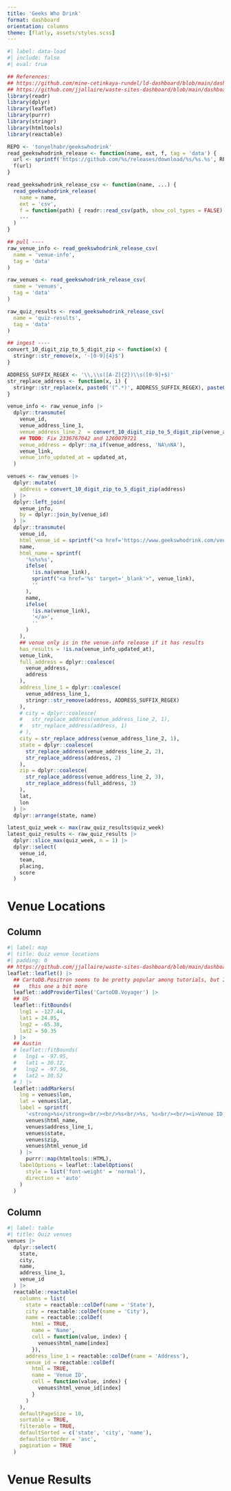 ```yaml
---
title: 'Geeks Who Drink'
format: dashboard
orientation: columns
theme: [flatly, assets/styles.scss]
---
```


```r
#| label: data-load
#| include: false
#| eval: true

## References:
## https://github.com/mine-cetinkaya-rundel/ld-dashboard/blob/main/dashboard.qmd
## https://github.com/jjallaire/waste-sites-dashboard/blob/main/dashboard.qmd
library(readr)
library(dplyr)
library(leaflet)
library(purrr)
library(stringr)
library(htmltools)
library(reactable)

REPO <- 'tonyelhabr/geekswhodrink'
read_geekswhodrink_release <- function(name, ext, f, tag = 'data') {
  url <- sprintf('https://github.com/%s/releases/download/%s/%s.%s', REPO, tag, name, ext)
  f(url)
}

read_geekswhodrink_release_csv <- function(name, ...) {
  read_geekswhodrink_release(
    name = name,
    ext = 'csv',
    f = function(path) { readr::read_csv(path, show_col_types = FALSE) },
    ...
  )
}

## pull ----
raw_venue_info <- read_geekswhodrink_release_csv(
  name = 'venue-info',
  tag = 'data'
)

raw_venues <- read_geekswhodrink_release_csv(
  name = 'venues',
  tag = 'data'
)

raw_quiz_results <- read_geekswhodrink_release_csv(
  name = 'quiz-results',
  tag = 'data'
)

## ingest ----
convert_10_digit_zip_to_5_digit_zip <- function(x) {
  stringr::str_remove(x, '-[0-9]{4}$')
}

ADDRESS_SUFFIX_REGEX <- '\\,\\s([A-Z]{2})\\s([0-9]+$)'
str_replace_address <- function(x, i) {
  stringr::str_replace(x, paste0('(^.*)', ADDRESS_SUFFIX_REGEX), paste0('\\', i))
}

venue_info <- raw_venue_info |> 
  dplyr::transmute(
    venue_id,
    venue_address_line_1,
    venue_address_line_2  = convert_10_digit_zip_to_5_digit_zip(venue_address_line_2),
    ## TODO: Fix 2336767042 and 1260079721
    venue_address = dplyr::na_if(venue_address, 'NA\nNA'),
    venue_link,
    venue_info_updated_at = updated_at,
  )

venues <- raw_venues |> 
  dplyr::mutate(
    address = convert_10_digit_zip_to_5_digit_zip(address)
  ) |> 
  dplyr::left_join(
    venue_info,
    by = dplyr::join_by(venue_id)
  ) |> 
  dplyr::transmute(
    venue_id,
    html_venue_id = sprintf("<a href='https://www.geekswhodrink.com/venues/%s' target='_blank'>%s</a>", venue_id, venue_id),
    name,
    html_name = sprintf(
      '%s%s%s', 
      ifelse(
        !is.na(venue_link),
        sprintf("<a href='%s' target='_blank'>", venue_link),
        ''
      ),
      name,
      ifelse(
        !is.na(venue_link),
        '</a>',
        ''
      )
    ),
    ## venue only is in the venue-info release if it has results
    has_results = !is.na(venue_info_updated_at),
    venue_link,
    full_address = dplyr::coalesce(
      venue_address,
      address
    ),
    address_line_1 = dplyr::coalesce(
      venue_address_line_1, 
      stringr::str_remove(address, ADDRESS_SUFFIX_REGEX)
    ),
    # city = dplyr::coalesce(
    #   str_replace_address(venue_address_line_2, 1),
    #   str_replace_address(address, 1)
    # ),
    city = str_replace_address(venue_address_line_2, 1),
    state = dplyr::coalesce(
      str_replace_address(venue_address_line_2, 2),
      str_replace_address(address, 2)
    ),
    zip = dplyr::coalesce(
      str_replace_address(venue_address_line_2, 3),
      str_replace_address(full_address, 3)
    ),
    lat,
    lon
  ) |> 
  dplyr::arrange(state, name)

latest_quiz_week <- max(raw_quiz_results$quiz_week)
latest_quiz_results <- raw_quiz_results |> 
  dplyr::slice_max(quiz_week, n = 1) |> 
  dplyr::select(
    venue_id,
    team,
    placing,
    score
  )
```

# Venue Locations

## Column {width="60%"}

```r
#| label: map
#| title: Quiz venue locations
#| padding: 0
## https://github.com/jjallaire/waste-sites-dashboard/blob/main/dashboard.qmd
leaflet::leaflet() |> 
  ## CartoDB.Positron seems to be pretty popular among tutorials, but I personally like
  ##   this one a bit more
  leaflet::addProviderTiles('CartoDB.Voyager') |> 
  ## US
  leaflet::fitBounds(
    lng1 = -127.44,
    lat1 = 24.05,
    lng2 = -65.30,
    lat2 = 50.35
  ) |>
  ## Austin
  # leaflet::fitBounds(
  #   lng1 = -97.95,
  #   lat1 = 30.12, 
  #   lng2 = -97.56, 
  #   lat2 = 30.52
  # ) |> 
  leaflet::addMarkers(
    lng = venues$lon,
    lat = venues$lat,
    label = sprintf(
      '<strong>%s</strong><br/><br/>%s<br/>%s, %s<br/><br/><i>Venue ID: %s</i>',
      venues$html_name,
      venues$address_line_1,
      venues$state,
      venues$zip,
      venues$html_venue_id
    ) |>
      purrr::map(htmltools::HTML),
    labelOptions = leaflet::labelOptions(
      style = list('font-weight' = 'normal'),
      direction = 'auto'
    )
  )
```

## Column {width="40%"}

```r
#| label: table
#| title: Quiz venues
venues |> 
  dplyr::select(
    state,
    city,
    name,
    address_line_1,
    venue_id
  ) |> 
  reactable::reactable(
    columns = list(
      state = reactable::colDef(name = 'State'),
      city = reactable::colDef(name = 'City'),
      name = reactable::colDef(
        html = TRUE,
        name = 'Name',
        cell = function(value, index) {
          venues$html_name[index]
        }),
      address_line_1 = reactable::colDef(name = 'Address'),
      venue_id = reactable::colDef(
        html = TRUE,
        name = 'Venue ID',
        cell = function(value, index) {
          venues$html_venue_id[index]
        }
      )
    ),
    defaultPageSize = 10,
    sortable = TRUE,
    filterable = TRUE,
    defaultSorted = c('state', 'city', 'name'),
    defaultSortOrder = 'asc',
    pagination = TRUE
  )
```

# Venue Results

```r

```
